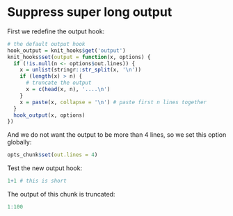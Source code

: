 # Suppress super long output

First we redefine the output hook:

```r
# the default output hook
hook_output = knit_hooks$get('output')
knit_hooks$set(output = function(x, options) {
  if (!is.null(n <- options$out.lines)) {
    x = unlist(stringr::str_split(x, '\n'))
    if (length(x) > n) {
      # truncate the output
      x = c(head(x, n), '....\n')
    }
    x = paste(x, collapse = '\n') # paste first n lines together
  }
  hook_output(x, options)
})
```

And we do not want the output to be more than 4 lines, so we set this option globally:

```r
opts_chunk$set(out.lines = 4)
```

Test the new output hook:

```r
1+1 # this is short
```

The output of this chunk is truncated:

```r
1:100
```
